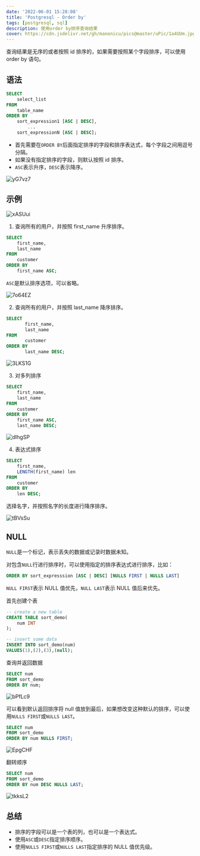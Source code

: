 ```yaml
---
date: '2022-06-01 15:28:08'
title: 'Postgresql - Order by'
tags: [postgresql, sql]
description: 使用order by排序查询结果
cover: https://cdn.jsdelivr.net/gh/manonicu/pics@master/uPic/1a4UUm.jpg
---
```


查询结果是无序的或者按照 id 排序的，如果需要按照某个字段排序，可以使用 order by 语句。

## 语法

```sql
SELECT
	select_list
FROM
	table_name
ORDER BY
	sort_expression1 [ASC | DESC],
        ...
	sort_expressionN [ASC | DESC];
```

- 首先需要在`ORDER BY`后面指定排序的字段和排序表达式，每个字段之间用逗号分隔。
- 如果没有指定排序的字段，则默认按照 id 排序。
- `ASC`表示升序，`DESC`表示降序。

![yG7vz7](https://cdn.jsdelivr.net/gh/manonicu/pics@master/uPic/yG7vz7.jpg)

## 示例

![xASUui](https://cdn.jsdelivr.net/gh/manonicu/pics@master/uPic/xASUui.jpg)

1. 查询所有的用户，并按照 first_name 升序排序。

```sql
SELECT
	first_name,
	last_name
FROM
	customer
ORDER BY
	first_name ASC;
```

`ASC`是默认排序选项，可以省略。

![7o64EZ](https://cdn.jsdelivr.net/gh/manonicu/pics@master/uPic/7o64EZ.jpg)

2. 查询所有的用户，并按照 last_name 降序排序。

```sql
SELECT
       first_name,
       last_name
FROM
       customer
ORDER BY
       last_name DESC;
```

![3LKS1G](https://cdn.jsdelivr.net/gh/manonicu/pics@master/uPic/3LKS1G.jpg)

3. 对多列排序

```sql
SELECT
	first_name,
	last_name
FROM
	customer
ORDER BY
	first_name ASC,
	last_name DESC;
```

![dIhgSP](https://cdn.jsdelivr.net/gh/manonicu/pics@master/uPic/dIhgSP.jpg)

4. 表达式排序

```sql
SELECT
	first_name,
	LENGTH(first_name) len
FROM
	customer
ORDER BY
	len DESC;
```

选择名字，并按照名字的长度进行降序排序。

![tBVsSu](https://cdn.jsdelivr.net/gh/manonicu/pics@master/uPic/tBVsSu.jpg)

## NULL

`NULL`是一个标记，表示丢失的数据或记录时数据未知。

对包含`NULL`行进行排序时，可以使用指定的排序表达式进行排序，比如：

```sql
ORDER BY sort_expresssion [ASC | DESC] [NULLS FIRST | NULLS LAST]
```

`NULL FIRST`表示 NULL 值优先，`NULL LAST`表示 NULL 值后来优先。

首先创建个表

```sql
-- create a new table
CREATE TABLE sort_demo(
	num INT
);

-- insert some data
INSERT INTO sort_demo(num)
VALUES(1),(2),(3),(null);
```

查询并返回数据

```sql
SELECT num
FROM sort_demo
ORDER BY num;
```

![bPfLc9](https://cdn.jsdelivr.net/gh/manonicu/pics@master/uPic/bPfLc9.jpg)

可以看到默认返回排序将 null 值放到最后，如果想改变这种默认的排序，可以使用`NULLS FIRST`或`NULLS LAST`。

```sql
SELECT num
FROM sort_demo
ORDER BY num NULLS FIRST;
```

![EpgCHF](https://cdn.jsdelivr.net/gh/manonicu/pics@master/uPic/EpgCHF.jpg)

翻转顺序

```sql
SELECT num
FROM sort_demo
ORDER BY num DESC NULLS LAST;
```

![tkksL2](https://cdn.jsdelivr.net/gh/manonicu/pics@master/uPic/tkksL2.jpg)

## 总结

- 排序的字段可以是一个表的列，也可以是一个表达式。
- 使用`ASC`或`DESC`指定排序顺序。
- 使用`NULLS FIRST`或`NULLS LAST`指定排序的 NULL 值优先级。
